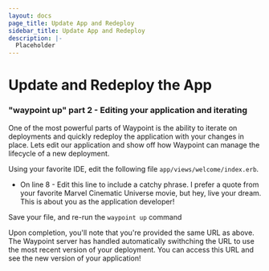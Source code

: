 ```yaml
---
layout: docs
page_title: Update App and Redeploy
sidebar_title: Update App and Redeploy
description: |-
  Placeholder
---
```


# Update and Redeploy the App

### "waypoint up" part 2 - Editing your application and iterating

One of the most powerful parts of Waypoint is the ability to iterate on deployments and quickly redeploy the application with your changes in place. Lets edit our application and show off how Waypoint can manage the lifecycle of a new deployment.

Using your favorite IDE, edit the following file `app/views/welcome/index.erb`.

- On line 8 - Edit this line to include a catchy phrase. I prefer a quote from your favorite Marvel Cinematic Universe movie, but hey, live your dream. This is about you as the application developer!

Save your file, and re-run the `waypoint up` command

Upon completion, you'll note that you're provided the same URL as above. The Waypoint server has handled automatically swithching the URL to use the most recent version of your deployment. You can access this URL and see the new version of your application!
